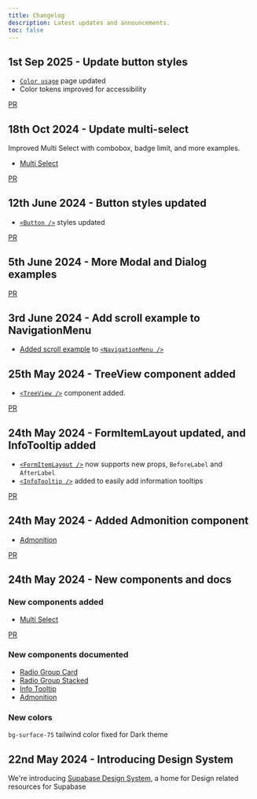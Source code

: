 ```yaml
---
title: Changelog
description: Latest updates and announcements.
toc: false
---
```


## 1st Sep 2025 - Update button styles

- [`Color usage`](/design-system/docs/color-usage) page updated
- Color tokens improved for accessibility

[PR](https://github.com/supabase/supabase/pull/38343)

## 18th Oct 2024 - Update multi-select

Improved Multi Select with combobox, badge limit, and more examples.

- [Multi Select](/design-system/components/multi-select)

[PR](https://github.com/supabase/supabase/pull/29695)

## 12th June 2024 - Button styles updated

- [`<Button />`](/design-system/docs/components/button) styles updated

[PR](https://github.com/supabase/supabase/pull/27055)

## 5th June 2024 - More Modal and Dialog examples

[PR](https://github.com/supabase/supabase/pull/26844)

## 3rd June 2024 - Add scroll example to NavigationMenu

- [Added scroll example](https://supabase-design-system.vercel.app/design-system/docs/components/navigation-menu#with-horizontal-scroll) to [`<NavigationMenu />`](/design-system/docs/components/navigation-menu)

## 25th May 2024 - TreeView component added

- [`<TreeView />`](/design-system/docs/components/tree-view) component added.

[PR](https://github.com/supabase/supabase/pull/26821)

## 24th May 2024 - FormItemLayout updated, and InfoTooltip added

- [`<FormItemLayout />`](/design-system/docs/fragments/form-item-layout) now supports new props, `BeforeLabel` and `AfterLabel`
- [`<InfoTooltip />`](/design-system/docs/fragments/info-tooltip) added to easily add information tooltips

[PR](https://github.com/supabase/supabase/pull/26712)

## 24th May 2024 - Added Admonition component

- [Admonition](/design-system/docs/fragments/admonition)

[PR](https://github.com/supabase/supabase/pull/26710)

## 24th May 2024 - New components and docs

### New components added

- [Multi Select](/design-system/components/multi-select)

[PR](https://github.com/supabase/supabase/pull/26719)

### New components documented

- [Radio Group Card](/design-system/docs/components/radio-group-card)
- [Radio Group Stacked](/design-system/docs/components/radio-group-stacked)
- [Info Tooltip](/design-system/docs/components/info-tooltip)
- [Admonition](/design-system/docs/components/admonition)

### New colors

`bg-surface-75` tailwind color fixed for Dark theme

## 22nd May 2024 - Introducing Design System

We're introducing [Supabase Design System](/design-system), a home for Design related resources for Supabase
